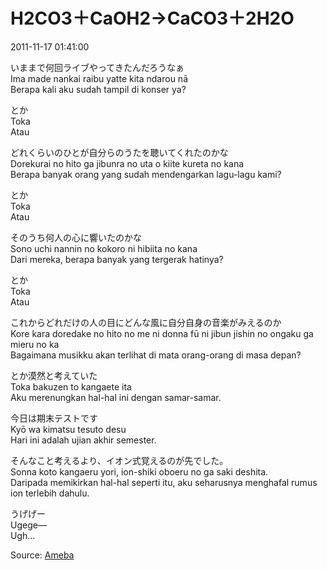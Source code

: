 # H2CO3＋CaOH2→CaCO3＋2H2O  

2011-11-17 01:41:00  

いままで何回ライブやってきたんだろうなぁ  
Ima made nankai raibu yatte kita ndarou nā  
Berapa kali aku sudah tampil di konser ya?

とか  
Toka  
Atau

どれくらいのひとが自分らのうたを聴いてくれたのかな  
Dorekurai no hito ga jibunra no uta o kiite kureta no kana  
Berapa banyak orang yang sudah mendengarkan lagu-lagu kami?

とか  
Toka  
Atau

そのうち何人の心に響いたのかな  
Sono uchi nannin no kokoro ni hibiita no kana  
Dari mereka, berapa banyak yang tergerak hatinya?

とか  
Toka  
Atau

これからどれだけの人の目にどんな風に自分自身の音楽がみえるのか  
Kore kara doredake no hito no me ni donna fū ni jibun jishin no ongaku ga mieru no ka  
Bagaimana musikku akan terlihat di mata orang-orang di masa depan?

とか漠然と考えていた  
Toka bakuzen to kangaete ita  
Aku merenungkan hal-hal ini dengan samar-samar.

今日は期末テストです  
Kyō wa kimatsu tesuto desu  
Hari ini adalah ujian akhir semester.

そんなこと考えるより、イオン式覚えるのが先でした。  
Sonna koto kangaeru yori, ion-shiki oboeru no ga saki deshita.  
Daripada memikirkan hal-hal seperti itu, aku seharusnya menghafal rumus ion terlebih dahulu.

うげげー  
Ugege—  
Ugh...

Source: [Ameba](https://ameblo.jp/arihara6/entry-11080824278.html)